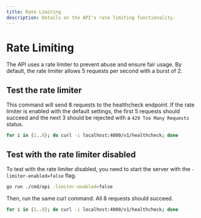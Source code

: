 ```yaml
---
title: Rate Limiting
description: Details on the API's rate limiting functionality.
---
```


# Rate Limiting

The API uses a rate limiter to prevent abuse and ensure fair usage. By default, the rate limiter allows 5 requests per second with a burst of 2.

## Test the rate limiter

This command will send 8 requests to the healthcheck endpoint. If the rate limiter is enabled with the default settings, the first 5 requests should succeed and the next 3 should be rejected with a `429 Too Many Requests` status.

```bash
for i in {1..8}; do curl -i localhost:4000/v1/healthcheck; done
```

## Test with the rate limiter disabled

To test with the rate limiter disabled, you need to start the server with the `-limiter-enabled=false` flag.

```bash
go run ./cmd/api -limiter-enabled=false
```

Then, run the same curl command. All 8 requests should succeed.

```bash
for i in {1..8}; do curl -i localhost:4000/v1/healthcheck; done
